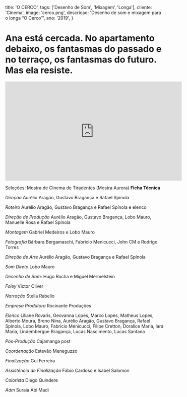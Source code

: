   title: 'O CERCO',
  tags: ['Desenho de Som', 'Mixagem’, 'Longa'],
  cliente: 'Cinema',
  image: 'cerco.png',
  descricao: 'Desenho de som e mixagem para o longa “O Cerco”',
  ano: '2019',
}

# Ana está cercada. No apartamento debaixo, os fantasmas do passado e no terraço, os fantasmas do futuro. Mas ela resiste.


<iframe width="560" height="315" src="https://www.youtube.com/embed/g0480k7hJio" frameborder="0" allow="accelerometer; autoplay; clipboard-write; encrypted-media; gyroscope; picture-in-picture" allowfullscreen></iframe>


Seleções:
Mostra de Cinema de Tiradentes (Mostra Aurora)
<b>
Ficha Técnica</b>

<i>Direção </i>
Aurélio Aragão, Gustavo Bragança e Rafael Spínola

<i>Roteiro</i>
Aurélio Aragão, Gustavo Bragança e Rafael Spínola e elenco

<i>Direção de Produção
</i>Aurélio Aragão, Gustavo Bragança, Lobo Mauro, Manuelle Rosa e Rafael Spínola

<i>Montagem</i>
Gabriel Medeiros e Lobo Mauro

<i>Fotografia</i>
Bárbara Bergamaschi, Fabricio Menicucci, John CM e Rodrigo Torres

<i>Direção de Arte
</i>Aurélio Aragão, Gustavo Bragança e Rafael Spínola

<i>Som Direto
</i>Lobo Mauro

<i>Desenho de Som:
</i>Hugo Rocha e Miguel Mermelstein

<i>Foley</i>
Victor Oliver

<i>Narração</i>
Stella Rabello

<i>Empresa Produtora
</i>Rocinante Produções

<i>Elenco</i>
Liliane Rovaris, Geovanna Lopes, Marco Lopes, Matheus Lopes, Alberto Moura, Breno Nina, Aurélio Aragão, Gustavo Bragança, Rafael Spínola, Lobo Mauro, Fabricio Menicucci, Filipe Cretton, Doralice Maria, Iara Maria, Lindembergue Bragança, Lucas Nascimento, Lucas Sa<i></i>ntana



<i>Pós-Produção
</i>Cajamanga post

<i>Coordenação
</i>Estevão Meneguzzo

<i>Finalização</i>
Gui Ferreira

<i>Assistência de Finalização
</i>Fábio Cardoso e Isabel Salomon

<i>Colorista</i>
Diego Quindere

<i>Adm</i>
Suraia Abi Madi

